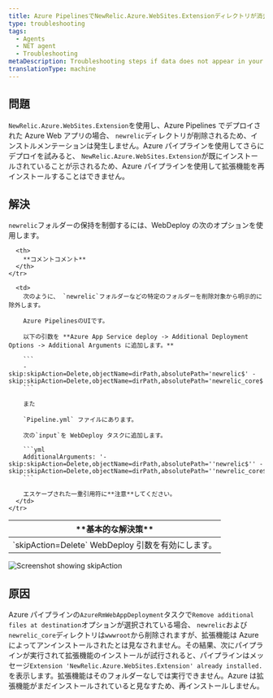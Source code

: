 ```yaml
---
title: Azure PipelinesでNewRelic.Azure.WebSites.Extensionディレクトリが消去される。
type: troubleshooting
tags:
  - Agents
  - NET agent
  - Troubleshooting
metaDescription: Troubleshooting steps if data does not appear in your app after you installed the New Relic .NET agent.
translationType: machine
---
```



## 問題

`NewRelic.Azure.WebSites.Extension`を使用し、Azure Pipelines でデプロイされた Azure Web アプリの場合、 `newrelic`ディレクトリが削除されるため、インストルメンテーションは発生しません。Azure パイプラインを使用してさらにデプロイを試みると、 `NewRelic.Azure.WebSites.Extension`が既にインストールされていることが示されるため、Azure パイプラインを使用して拡張機能を再インストールすることはできません。

## 解決

`newrelic`フォルダーの保持を制御するには、WebDeploy の次のオプションを使用します。

<table>
  <thead>
    <tr>
      <th>
        **基本的な解決策**
      </th>

      <th>
        **コメントコメント**
      </th>
    </tr>
  </thead>

  <tbody>
    <tr>
      <td>
        `skipAction=Delete` WebDeploy 引数を有効にします。
      </td>

      <td>
        次のように、 `newrelic`フォルダーなどの特定のフォルダーを削除対象から明示的に除外します。

        Azure PipelinesのUIです。

        以下の引数を **Azure App Service deploy -> Additional Deployment Options -> Additional Arguments に追加します。**

        ```
        -skip:skipAction=Delete,objectName=dirPath,absolutePath='newrelic$' -skip:skipAction=Delete,objectName=dirPath,absolutePath='newrelic_core$'
        ```

        また

        `Pipeline.yml` ファイルにあります。

        次の`input`を WebDeploy タスクに追加します。

        ```yml
        AdditionalArguments: '-skip:skipAction=Delete,objectName=dirPath,absolutePath=''newrelic$'' -skip:skipAction=Delete,objectName=dirPath,absolutePath=''newrelic_core$'''
        ```

        エスケープされた一重引用符に**注意**してください。
      </td>
    </tr>
  </tbody>
</table>

<img
  title="Screenshot showing skipAction"
  alt="Screenshot showing skipAction"
  src={apmSkipactioninAzurePipeline}
/>

## 原因

Azure パイプラインの`AzureRmWebAppDeployment`タスクで`Remove additional files at destination`オプションが選択されている場合、 `newrelic`および`newrelic_core`ディレクトリは`wwwroot`から削除されますが、拡張機能は Azure によってアンインストールされたとは見なされません。その結果、次にパイプラインが実行されて拡張機能のインストールが試行されると、パイプラインはメッセージ`Extension 'NewRelic.Azure.WebSites.Extension' already installed.`を表示します。拡張機能はそのフォルダーなしでは実行できません。Azure は拡張機能がまだインストールされていると見なすため、再インストールしません。